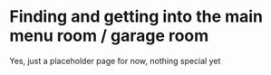 # Finding and getting into the main menu room / garage room

Yes, just a placeholder page for now, nothing special yet